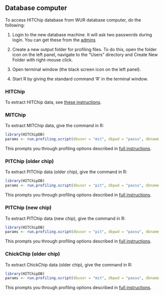## Database computer

To access HITChip database from WUR database computer, do the following:

1. Login to the new database machine. It will ask two passwords during login. You can get these from the [admins](contact)

1. Create a new output folder for profiling files. To do this, open the folder icon on the left panel, navigate to the "Users" directory and Create New Folder with right-mouse click.

1. Open terminal window (the black screen icon on the left panel).

1. Start R by giving the standard command 'R' in the terminal window.


### HITChip

To extract HITChip data, see [these instructions](hitchip).


### MITChip

To extract MITChip data, give the command in R:

```r
library(HITChipDB) 
params <- run.profiling.script(dbuser = "mit", dbpwd = "passu", dbname = "phyloarray_mit")
```

This prompts you through profiling options described in [full
instructions](protocol).


### PITChip (older chip)

To extract PITChip data (older chip), give the command in R:

```r
library(HITChipDB) 
params <- run.profiling.script(dbuser = "pit", dbpwd = "passu", dbname = "phyloarray_pit")
```

This prompts you through profiling options described in [full
instructions](protocol).



### PITChip (new chip)

To extract PITChip data (new chip), give the command in R:

```r
library(HITChipDB) 
params <- run.profiling.script(dbuser = "pit", dbpwd = "passu", dbname = "pitchipdb")
```

This prompts you through profiling options described in [full
instructions](protocol).


### ChickChip (older chip)

To extract ChickChip data (older chip), give the command in R:

```r
library(HITChipDB) 
params <- run.profiling.script(dbuser = "mit", dbpwd = "passu", dbname = "chickchipdb")
```

This prompts you through profiling options described in [full
instructions](protocol).





